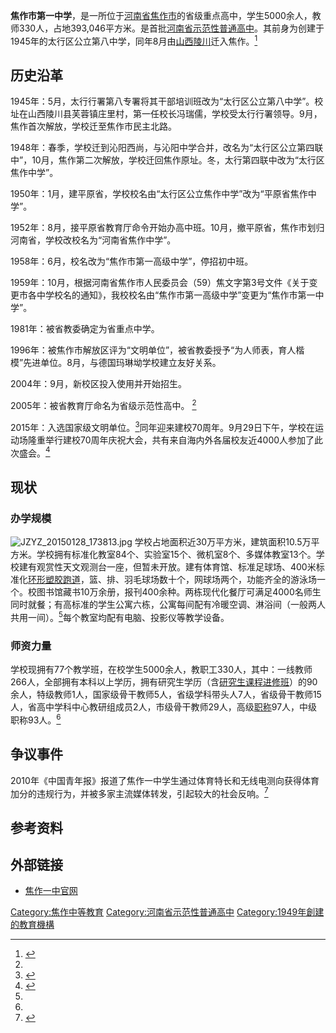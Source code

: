 {{Newsrelease|time=2020-10-28T04:24:25+00:00}}
{{Infobox School
| name           = 焦作第一中学
| other_name     = NO.1 MIDDLE SCHOOL JIAOZUO
| image          = JZYZ_16020008.jpg
| logo           = 
| motto          = 知书达理 博学善思 锲而不舍 敢为人先
| established    = 1945年
| type           = 省级重点高中
| religion       = 
| affiliation    = 
| district       = {{CHN}}[[河南省|河南省]][[焦作市|焦作市]]
| grades         = 三年制
| founder        =
| president      = 
| principal      = 吴庆杰
| vice_principal =
| dean           = 
| college        = 
| house          = 
| su             =
| sc             =
| cs             =
| cc             =
| faculty        = 
| staff          = 330人
| students       = 5000余人
| athletics      = 
| conference     = 
| tree           =
| colors         = 
| mascot         = 
| magazine       = 
| free_label     = 
| free_text      = 
| free_label2    = 
| free_text2     = 
| free_label3    = 
| free_text3     = 
| free_label4    = 
| free_text4     = 
| free_label5    = 
| free_text5     = 
| address        = 焦作市城乡一体化示范区碧莲路1号
| website        = http://www.jzyz.jzedu.cn/
|coordinates={{coord|35|11|39.6|N|113|16|21|E|display=inline,title}}}}
'''焦作市第一中学'''，是一所位于[[河南省|河南省]][[焦作市|焦作市]]的省级重点高中，学生5000余人，教师330人，占地393,046平方米。是首批[[河南省示范性普通高中列表|河南省示范性普通高中]]。其前身为创建于1945年的太行区公立第八中学，同年8月由[[山西|山西]][[陵川|陵川]]迁入焦作。<ref name="jzyzjj">{{Cite web |url=http://www.jzyz.jzedu.cn/index.aspx?menuid=3&type=introduct&lanmuid=1&language=cn |title=焦作一中官网 |access-date=2015-09-02 |archive-url=https://web.archive.org/web/20160121134240/http://www.jzyz.jzedu.cn/index.aspx?menuid=3&type=introduct&lanmuid=1&language=cn |archive-date=2016-01-21 |dead-url=yes }}</ref>

==历史沿革==
1945年：5月，太行行署第八专署将其干部培训班改为“太行区公立第八中学”。校址在山西陵川县芙蓉镇庄里村，第一任校长冯瑞儒，学校受太行行署领导。9月，焦作首次解放，学校迁至焦作市民主北路。

1948年：春季，学校迁到沁阳西尚，与沁阳中学合并，改名为“太行区公立第四联中”，10月，焦作第二次解放，学校迁回焦作原址。冬，太行第四联中改为“太行区焦作中学”。

1950年：1月，建平原省，学校校名由“太行区公立焦作中学”改为“平原省焦作中学”。

1952年：8月，接平原省教育厅命令开始办高中班。10月，撤平原省，焦作市划归河南省，学校改校名为“河南省焦作中学”。

1958年：6月，校名改为“焦作市第一高级中学”，停招初中班。

1959年：10月，根据河南省焦作市人民委员会（59）焦文字第3号文件《关于变更市各中学校名的通知》，我校校名由“焦作市第一高级中学”变更为“焦作市第一中学”。

1981年：被省教委确定为省重点中学。

1996年：被焦作市解放区评为“文明单位”，被省教委授予“为人师表，育人楷模”先进单位。8月，与德国玛琳坳学校建立友好关系。

2004年：9月，新校区投入使用并开始招生。

2005年：被省教育厅命名为省级示范性高中。
<ref name="jzyzjj" />

2015年：入选国家级文明单位。<ref>{{Cite web|url = http://cpc.people.com.cn/n/2015/0301/c64387-26614994.html|title = 第四届全国文明城市(区)、文明村镇、文明单位名单|accessdate = 2015-03-01|author = |date = |publisher = |archive-date = 2016-03-04|archive-url = https://web.archive.org/web/20160304082124/http://cpc.people.com.cn/n/2015/0301/c64387-26614994.html|dead-url = no}}</ref>同年迎来建校70周年。9月29日下午，学校在运动场隆重举行建校70周年庆祝大会，共有来自海内外各届校友近4000人参加了此次盛会。<ref>{{Cite web|url = http://www.jzyz.jzedu.cn/index.aspx?menuid=4&type=articleinfo&lanmuid=6&infoid=2099&language=cn|title = 我校隆重举行建校70周年庆祝大会-焦作市第一中学|accessdate = 2015-10-08|author = |date = |publisher = |archive-url = https://web.archive.org/web/20151226233201/http://www.jzyz.jzedu.cn/index.aspx?menuid=4&type=articleinfo&lanmuid=6&infoid=2099&language=cn|archive-date = 2015-12-26|dead-url = yes}}</ref>

==现状==
===办学规模===
[[File:JZYZ_20150128_173813.jpg|thumb]]
学校占地面积近30万平方米，建筑面积10.5万平方米。学校拥有标准化教室84个、实验室15个、微机室8个、多媒体教室13个。学校建有观赏性天文观测台一座，但暂未开放。建有体育馆、标准足球场、400米标准化[[环形塑胶跑道|环形塑胶跑道]]，篮、排、羽毛球场数十个，网球场两个，功能齐全的游泳场一个。校图书馆藏书10万余册，报刊400余种。两栋现代化餐厅可满足4000名师生同时就餐；有高标准的学生公寓六栋，公寓每间配有冷暖空调、淋浴间（一般两人共用一间）。<ref name="jzyzjj" />每个教室均配有电脑、投影仪等教学设备。

===师资力量===
学校现拥有77个教学班，在校学生5000余人，教职工330人，其中：一线教师266人，全部拥有本科以上学历，拥有研究生学历（含[[研究生课程进修班|研究生课程进修班]]）的90余人，特级教师1人，国家级骨干教师5人，省级学科带头人7人，省级骨干教师15人，省高中学科中心教研组成员2人，市级骨干教师29人，高级[[职称|职称]]97人，中级职称93人。<ref name="jzyzjj" />

==争议事件==
2010年《中国青年报》报道了焦作一中学生通过体育特长和无线电测向获得体育加分的违规行为，并被多家主流媒体转发，引起较大的社会反响。<ref>{{cite news|title=焦作一中的高考体育加分神话|url=http://zqb.cyol.com/content/2010-08/13/content_3372651.htm|newspaper=中国青年报|date=2010-08-13|accessdate=2015-09-02|archive-date=2016-08-03|archive-url=https://web.archive.org/web/20160803074655/http://zqb.cyol.com/content/2010-08/13/content_3372651.htm|dead-url=no}}</ref>

==参考资料==
{{reflist}}

== 外部链接 ==
* [https://web.archive.org/web/20150823023259/http://www.jzyz.jzedu.cn/ 焦作一中官网]
{{河南省示范性普通高级中学}}

[[Category:焦作中等教育|Category:焦作中等教育]]
[[Category:河南省示范性普通高中|Category:河南省示范性普通高中]]
[[Category:1949年創建的教育機構|Category:1949年創建的教育機構]]